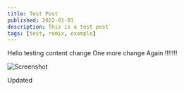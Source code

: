 ```yaml
---
title: Test Post
published: 2022-01-01
description: This is a test post
tags: [test, remix, example]
---
```


Hello testing content change
One more change
Again
!!!!!!!

![Screenshot](https://imagedelivery.net/u-2jVOQ91N--iZ9jR2vcqA/1dfbddfe-c4ae-4ec1-43d6-f0046876b900/public)

Updated
